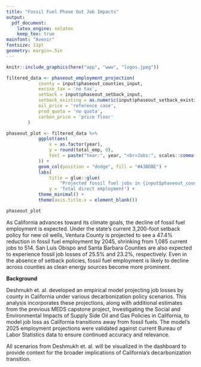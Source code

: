 ```yaml
---
title: "Fossil Fuel Phase Out Job Impacts"
output:
  pdf_document:
    latex_engine: xelatex
    keep_tex: true
mainfont: "Avenir"
fontsize: 11pt
geometry: margin=.5in
---
```


```r
knitr::include_graphics(here("app", "www", "logos.jpeg"))
```


```r
filtered_data <- phaseout_employment_projection(
            county = input$phaseout_counties_input,
            excise_tax = 'no tax',
            setback = input$phaseout_setback_input,
            setback_existing = as.numeric(input$phaseout_setback_existing_input),
            oil_price = 'reference case',
            prod_quota = 'no quota',
            carbon_price = 'price floor'
        )

phaseout_plot <- filtered_data %>%
            ggplot(aes(
                x = as.factor(year),
                y = round(total_emp, 0),
                text = paste("Year:", year, "<br>Jobs:", scales::comma(round(total_emp, 0)))
            )) +
            geom_col(position = "dodge", fill = "#A3BDBE") +
            labs(
                title = glue::glue(
                    "Projected fossil fuel jobs in {input$phaseout_counties_input} County"),
                y = 'Total direct employment') +
            theme_minimal() +
            theme(axis.title.x = element_blank())

phaseout_plot
```
As California advances toward its climate goals, the decline of fossil fuel employment is expected. Under the state’s current 3,200-foot setback policy for new oil wells, Ventura County is projected to see a 47.4% reduction in fossil fuel employment by 2045, shrinking from 1,085 current jobs to 514. San Luis Obispo and Santa Barbara Counties are also expected to experience fossil job losses of 25.5% and 23.2%, respectively. Even in the absence of setback policies, fossil fuel employment is likely to decline across counties as clean energy sources become more prominent.



**Background**


Deshmukh et. al. developed an empirical model projecting job losses by county in California under various decarbonization policy scenarios. This analysis incorporates these projections, along with additional estimates from the previous MEDS capstone project, Investigating the Social and Environmental Impacts of Supply Side Oil and Gas Policies in California, to model job loss as California transitions away from fossil fuels. The model's 2025 employment projections were validated against current Bureau of Labor Statistics data to ensure continued accuracy and relevance.

All scenarios from Deshmukh et. al. will be visualized in the dashboard to provide context for the broader implications of California’s decarbonization transition.
